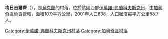 {{coord|49|7|39|N|24|47|26|E|scale:30000|display=title}}

'''梅日吉爾齊'''（{{lang-uk|Межигірці}}），是[[烏克蘭|烏克蘭]]的村落，位於該國西部[[伊萬諾-弗蘭科夫斯克州|伊萬諾-弗蘭科夫斯克州]]，由[[加利奇區_(烏克蘭)|加利奇區]]負責管轄，面積10.9平方公里，2001年人口638，人口密度每平方公里58.7人。

{{DEFAULTSORT:Межигірці}}
[[Category:伊萬諾-弗蘭科夫斯克州村落|Category:伊萬諾-弗蘭科夫斯克州村落]]
[[Category:加利奇區村落|Category:加利奇區村落]]


{{IvanoFrankivsk-geo-stub}}